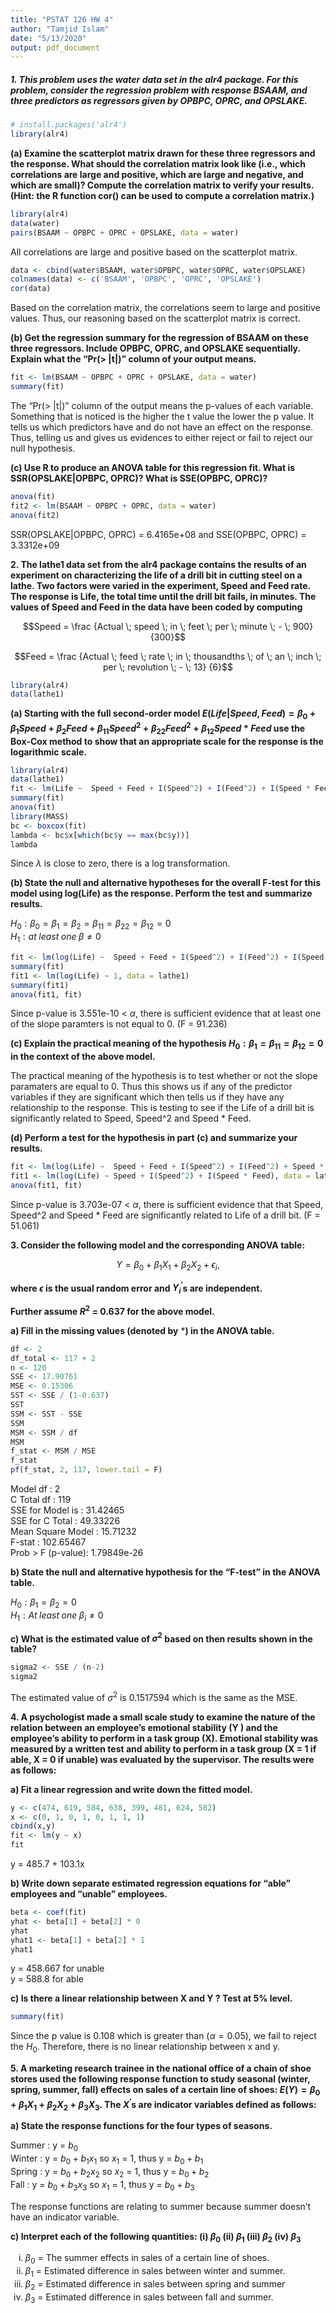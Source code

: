 ```yaml
---
title: "PSTAT 126 HW 4"
author: "Tamjid Islam"
date: "5/13/2020"
output: pdf_document
---
```


##### **1. This problem uses the water data set in the alr4 package. For this problem, consider the regression problem with response BSAAM, and three predictors as regressors given by OPBPC, OPRC, and OPSLAKE.**

```r
# install.packages('alr4')
library(alr4)
```

**(a) Examine the scatterplot matrix drawn for these three regressors and the response. What should the correlation matrix look like (i.e., which correlations are large and positive, which are large and negative, and which are small)? Compute the correlation matrix to verify your results. (Hint: the R function cor() can be used to compute a correlation matrix.)**

```r
library(alr4)
data(water)
pairs(BSAAM ~ OPBPC + OPRC + OPSLAKE, data = water)
```

All correlations are large and positive based on the scatterplot matrix.

```r
data <- cbind(water$BSAAM, water$OPBPC, water$OPRC, water$OPSLAKE)
colnames(data) <- c('BSAAM', 'OPBPC', 'OPRC', 'OPSLAKE')
cor(data)
```

Based on the correlation matrix, the correlations seem to large and positive values. Thus, our reasoning based on the scatterplot matrix is correct.


**(b) Get the regression summary for the regression of BSAAM on these three regressors. Include OPBPC, OPRC, and OPSLAKE sequentially. Explain what the “Pr(> |t|)” column of your output means.**

```r
fit <- lm(BSAAM ~ OPBPC + OPRC + OPSLAKE, data = water)
summary(fit)
```

The “Pr(> |t|)” column of the output means the p-values of each variable. Something that is noticed is the higher the t value the lower the p value. It tells us which predictors have and do not have an effect on the response. Thus, telling us and gives us evidences to either reject or fail to reject our null hypothesis. 


**(c) Use R to produce an ANOVA table for this regression fit. What is SSR(OPSLAKE|OPBPC, OPRC)? What is SSE(OPBPC, OPRC)?** 

```r
anova(fit)
fit2 <- lm(BSAAM ~ OPBPC + OPRC, data = water)
anova(fit2)
```

SSR(OPSLAKE|OPBPC, OPRC) = 6.4165e+08 and SSE(OPBPC, OPRC) = 3.3312e+09


**2. The lathe1 data set from the alr4 package contains the results of an experiment on characterizing the life of a drill bit in cutting steel on a lathe. Two factors were varied in the experiment, Speed and Feed rate. The response is Life, the total time until the drill bit fails, in minutes. The values of Speed and Feed in the data have been coded by computing**

$$Speed = \frac {Actual \; speed \; in \; feet \; per \; minute \; - \; 900} {300}$$

$$Feed = \frac {Actual \; feed \; rate \; in \; thousandths \; of \; an \; inch \; per \; revolution \; - \; 13} {6}$$
```r
library(alr4)
data(lathe1)
```

**(a) Starting with the full second-order model $E(Life | Speed, Feed) = \beta_{0} + \beta_{1} Speed + \beta_{2} Feed + \beta_{11} Speed^2 + \beta_{22} Feed^2 + \beta_{12} Speed * Feed$ use the Box-Cox method to show that an appropriate scale for the response is the logarithmic scale.**

```r
library(alr4)
data(lathe1)
fit <- lm(Life ~  Speed + Feed + I(Speed^2) + I(Feed^2) + I(Speed * Feed), data = lathe1)
summary(fit)
anova(fit)
library(MASS)
bc <- boxcox(fit)
lambda <- bc$x[which(bc$y == max(bc$y))]
lambda
```

Since $\lambda$ is close to zero, there is a log transformation. 


**(b) State the null and alternative hypotheses for the overall F-test for this model using log(Life) as the response. Perform the test and summarize results.**

$H_0 : \beta_0 = \beta_1 = \beta_2 = \beta_{11} = \beta{_22} = \beta_{12} = 0$ \
$H_1 : at \; least \; one \; \beta \ne 0$
```r
fit <- lm(log(Life) ~  Speed + Feed + I(Speed^2) + I(Feed^2) + I(Speed * Feed), data = lathe1)
summary(fit)
fit1 <- lm(log(Life) ~ 1, data = lathe1)
summary(fit1)
anova(fit1, fit)
```

Since p-value is 3.551e-10 < $\alpha$, there is sufficient evidence that at least one of the slope paramters is not equal to 0. (F = 91.236)


**(c) Explain the practical meaning of the hypothesis $H_0 : \beta_1 = \beta_{11} = \beta_{12} = 0$ in the context of the above model.** 

The practical meaning of the hypothesis is to test whether or not the slope paramaters are equal to 0. Thus this shows us if any of the predictor variables if they are significant which then tells us if they have any relationship to the response. This is testing to see if the Life of a drill bit is significantly related to Speed, Speed^2 and Speed * Feed. 


**(d) Perform a test for the hypothesis in part (c) and summarize your results.**

```r
fit <- lm(log(Life) ~  Speed + Feed + I(Speed^2) + I(Feed^2) + Speed * Feed, data = lathe1)
fit1 <- lm(log(Life) ~ Speed + I(Speed^2) + I(Speed * Feed), data = lathe1)
anova(fit1, fit)
```

Since p-value is 3.703e-07 < $\alpha$, there is sufficient evidence that that Speed, Speed^2 and Speed * Feed are significantly related to Life of a drill bit. (F = 51.061)


**3. Consider the following model and the corresponding ANOVA table:**

$$Y = \beta_0 + \beta_1X_1 + \beta_2X_2 + \epsilon_i,$$

**where $\epsilon$ is the usual random error and $Y_{i}^{'}$s are independent.**

\begin{center}
\begin{tabular}{c c c c c c}
\multicolumn{6}{c} {\textbf {The ANOVA Table}} \\
\hline
\multicolumn{6}{c}{Analysis of Varience} \\
\hline
Source & DF & Sum of Square & Mean Square & F Stat & Prob > F \\
\hline
Model & * & * & * & * & * \\
Error & 117 & 17.90761 & 0.15306 \\
C Total & * & *
\end{tabular}
\end{center}

**Further assume $R^2$ = 0.637 for the above model.**

**a) Fill in the missing values (denoted by** ***) in the ANOVA table.**

```r
df <- 2
df_total <- 117 + 2 
n <- 120
SSE <- 17.90761
MSE <- 0.15306
SST <- SSE / (1-0.637)
SST
SSM <- SST - SSE
SSM
MSM <- SSM / df
MSM
f_stat <- MSM / MSE
f_stat
pf(f_stat, 2, 117, lower.tail = F)
```
Model df : 2 \
C Total df : 119 \
SSE for Model is : 31.42465 \
SSE for C Total : 49.33226 \
Mean Square Model : 15.71232 \
F-stat : 102.65467 \
Prob > F (p-value): 1.79849e-26

**b) State the null and alternative hypothesis for the “F-test” in the ANOVA table.**

$H_0 : \beta_1 = \beta_2 = 0$ \
$H_1 : At \; least \; one \; \beta_i \ne 0$


**c) What is the estimated value of $\sigma^2$ based on then results shown in the table?**

```r
sigma2 <- SSE / (n-2)
sigma2
```

The estimated value of $\sigma^2$ is 0.1517594 which is the same as the MSE.

**4. A psychologist made a small scale study to examine the nature of the relation between an employee’s emotional stability (Y ) and the employee’s ability to perform in a task group (X). Emotional stability was measured by a written test and ability to perform in a task group (X = 1 if able, X = 0 if unable) was evaluated by the supervisor. The results were as follows:**

\begin{equation*}
\begin{matrix}
i: & 1 & 2 & 3 & 4 & 5 & 6 & 7 & 8\\
\hline
Y_i: & 474 & 619 & 584 & 638 & 399 & 481 & 624 & 582 \\
X_i: & 0 & 1 & 0 & 1 & 0 & 1 & 1 & 1  
\end{matrix}
\end{equation*}

**a) Fit a linear regression and write down the fitted model.**

```r
y <- c(474, 619, 584, 638, 399, 481, 624, 582)
x <- c(0, 1, 0, 1, 0, 1, 1, 1) 
cbind(x,y)
fit <- lm(y ~ x)
fit
```
y = 485.7 + 103.1x
 

**b) Write down separate estimated regression equations for “able” employees and “unable” employees.**

```r
beta <- coef(fit)
yhat <- beta[1] + beta[2] * 0
yhat
yhat1 <- beta[1] + beta[2] * 1
yhat1
```
y = 458.667 for unable \
y = 588.8 for able

**c) Is there a linear relationship between X and Y ? Test at 5% level.**

```r
summary(fit)
```

Since the p value is 0.108 which is greater than ($\alpha = 0.05$), we fail to reject the $H_0$. Therefore, there is no linear relationship between x and y. 


**5. A marketing research trainee in the national office of a chain of shoe stores used the following response function to study seasonal (winter, spring, summer, fall) effects on sales of a certain line of shoes: $E(Y) = \beta_0 + \beta_1X_1 + \beta_2X_2 + \beta_3X_3$. The $X^{'}$s are indicator variables defined as follows:**

\begin{center}
\begin{tabular}{c | c c c}
Season & $X_1$ & $X_2$ & $X_3$\\
\hline
Winter & 1 & 0 & 0 \\
Spring & 0 & 1 & 0 \\ 
Fall & 0 & 0 & 1 \\
Summer & 0 & 0 & 0 \\
\hline
\end{tabular}
\end{center}


**a) State the response functions for the four types of seasons.**

Summer : y = $b_0$ \
Winter : y = $b_0 + b_1x_1$ so $x_1$ = 1, thus y = $b_0 + b_1$ \
Spring : y = $b_0 + b_2x_2$ so $x_2$ = 1, thus y = $b_0 + b_2$ \
Fall : y = $b_0 + b_3x_3$ so $x_1$ = 1, thus y = $b_0 + b_3$

The response functions are relating to summer because summer doesn't have an indicator variable. 


**c) Interpret each of the following quantities: (i) $\beta_0$ (ii) $\beta_1$ (iii) $\beta_2$ (iv) $\beta_3$**

(i) $\beta_0$ = The summer effects in sales of a certain line of shoes.
(ii) $\beta_1$ = Estimated difference in sales between winter and summer. 
(iii) $\beta_2$ = Estimated difference in sales between spring and summer
(iv) $\beta_3$ = Estimated difference in sales between fall and summer.






